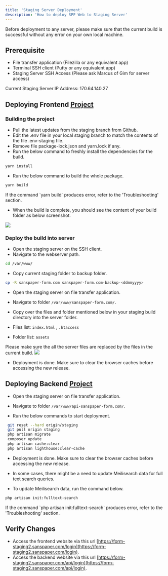 ```yaml
---
title: 'Staging Server Deployment'
description: 'How to deploy SPF Web to Staging Server'
---
```


<Note>
  Before deployment to any server, please make sure that the current build is successful without any error on your own local machine.
</Note>

## <Icon icon="list-check"  size={30}/> Prerequisite
- File transfer application (Filezilla or any equivalent app)
- Terminal SSH client (Putty or any equivalent app)
- Staging Server SSH Access (Please ask Marcus of Gim for server access)

<Note>
  Current Staging Server IP Address: 170.64.140.27
</Note>

## <Icon icon="react"  size={30}/> Deploying Frontend [Project](https://github.com/SANS-PAPER/sanspaper-form-admin-portal)
### Building the project
- Pull the latest updates from the staging branch from Github. 
- Edit the .env file in your local staging branch to match the contents of the file .env-staging file.
- Remove file package-lock.json and yarn.lock if any.
- Run the below command to freshly install the dependencies for the build.

```sh
yarn install
```

- Run the below command to build the whole package.

```sh
yarn build
```

<Note>
  If the command `yarn build` produces error, refer to the 'Troubleshooting' section.
</Note>

- When the build is complete, you should see the content of your build folder as below screenshot.

<img src="/images/staging-build-files.jpg" />


### Deploy the build into server
- Open the staging server on the SSH client.
- Navigate to the webserver path. 

```sh
cd /var/www/
```

- Copy current staging folder to backup folder.

```sh
cp -R sanspaper-form.com sanspaper-form.com-backup-<ddmmyyyy>
```

- Open the staging server on file transfer application.

- Navigate to folder `/var/www/sanspaper-form.com/`.

- Copy over the files and folder mentioned below in your staging build directory into the server folder.

- Files list: `index.html` , `.htaccess`

- Folder list: `assets`

<Note>
  Please make sure the all the server files are replaced by the files in the current build. 
</Note>

<img src="/images/staging-transfer-list.png" />

- Deployment is done. Make sure to clear the browser caches before accessing the new release.


## <Icon icon="laravel"  size={30}/> Deploying Backend [Project](https://github.com/SANS-PAPER/Sans-Paper-API)

- Open the staging server on file transfer application.

- Navigate to folder `/var/www/api-sanspaper-form.com/`.

- Run the below commands to start deployment.

```sh
 git reset --hard origin/staging
 git pull origin staging
 php artisan migrate
 composer update
 php artisan cache:clear
 php artisan lighthouse:clear-cache
```

- Deployment is done. Make sure to clear the browser caches before accessing the new release.

- In some cases, there might be a need to update Meilisearch data for full text search queries. 

- To update Meilisearch data, run the command below.

```sh
php artisan init:fulltext-search
```

<Note>
  If the command `php artisan init:fulltext-search` produces error, refer to the 'Troubleshooting' section. 
</Note>

## <Icon icon="square-check"  size={30}/> Verify Changes 

- Access the frontend website via this url [https://form-staging2.sanspaper.com/login](https://form-staging2.sanspaper.com/login).
- Access the backend website via this url [https://form-staging2.sanspaper.com/api/login](https://form-staging2.sanspaper.com/api/login).
